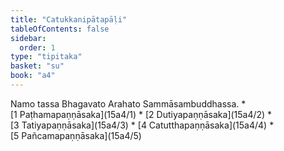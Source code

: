 ```yaml
---
title: "Catukkanipātapāḷi"
tableOfContents: false
sidebar:
  order: 1
type: "tipitaka"
basket: "su"
book: "a4"
---
```


<Paragraph number="1" type="center" book="a4">
Namo tassa Bhagavato Arahato Sammāsambuddhassa.

</Paragraph>

<TableOfContents book="a4">
* [1 Paṭhamapaṇṇāsaka](15a4/1)
* [2 Dutiyapaṇṇāsaka](15a4/2)
* [3 Tatiyapaṇṇāsaka](15a4/3)
* [4 Catutthapaṇṇāsaka](15a4/4)
* [5 Pañcamapaṇṇāsaka](15a4/5)
</TableOfContents>
